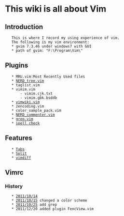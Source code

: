 =This wiki is all about Vim=
==Introduction==
	This is where I record my using experience of vim.
	The following is my vim environment:
	* gvim 7.3.46 under windows7 with GUI
	* path of gvim: "F:\Program\Vim\"

==Plugins==
	* MRU.vim:Most Recently Used files
	* [[NERD_tree.vim]]
	* taglist.vim
	* vimim.vim
		- vimim.cjk.txt
		- vimim.gbk.bsddb
	* [[vimwiki.vim]]
	* zencoding.vim
	* color_sample_pack.vim
	* [[NERD_commenter.vim]]
	* [[grep.vim]]
	* [[spell check]]

==Features==
	* [[Tabs]]
	* [[Split]]
	* [[vimdiff]]

==Vimrc==
===History===
	* [[2011/10/14]]
	* [[2011/10/15]] changed a color scheme
	* [[2011/10/25]] add grep
	* 2011/12/20 added plugin FencView.vim
